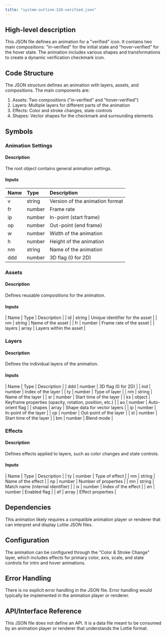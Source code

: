 ```yaml
---
title: "system-outline-126-verified.json"
---
```


## High-level description
This JSON file defines an animation for a "verified" icon. It contains two main compositions: "in-verified" for the initial state and "hover-verified" for the hover state. The animation includes various shapes and transformations to create a dynamic verification checkmark icon.

## Code Structure
The JSON structure defines an animation with layers, assets, and compositions. The main components are:

1. Assets: Two compositions ("in-verified" and "hover-verified")
2. Layers: Multiple layers for different parts of the animation
3. Effects: Color and stroke changes, state controls
4. Shapes: Vector shapes for the checkmark and surrounding elements

## Symbols

### Animation Settings
#### Description
The root object contains general animation settings.

#### Inputs
| Name | Type | Description |
|:-----|:-----|:------------|
| v | string | Version of the animation format |
| fr | number | Frame rate |
| ip | number | In-point (start frame) |
| op | number | Out-point (end frame) |
| w | number | Width of the animation |
| h | number | Height of the animation |
| nm | string | Name of the animation |
| ddd | number | 3D flag (0 for 2D) |

### Assets
#### Description
Defines reusable compositions for the animation.

#### Inputs
| Name | Type | Description |
| id | string | Unique identifier for the asset |
| nm | string | Name of the asset |
| fr | number | Frame rate of the asset |
| layers | array | Layers within the asset |

### Layers
#### Description
Defines the individual layers of the animation.

#### Inputs
| Name | Type | Description |
| ddd | number | 3D flag (0 for 2D) |
| ind | number | Index of the layer |
| ty | number | Type of layer |
| nm | string | Name of the layer |
| sr | number | Start time of the layer |
| ks | object | Keyframe properties (opacity, rotation, position, etc.) |
| ao | number | Auto-orient flag |
| shapes | array | Shape data for vector layers |
| ip | number | In-point of the layer |
| op | number | Out-point of the layer |
| st | number | Start time of the layer |
| bm | number | Blend mode |

### Effects
#### Description
Defines effects applied to layers, such as color changes and state controls.

#### Inputs
| Name | Type | Description |
| ty | number | Type of effect |
| nm | string | Name of the effect |
| np | number | Number of properties |
| mn | string | Match name (internal identifier) |
| ix | number | Index of the effect |
| en | number | Enabled flag |
| ef | array | Effect properties |

## Dependencies
This animation likely requires a compatible animation player or renderer that can interpret and display Lottie JSON files.

## Configuration
The animation can be configured through the "Color & Stroke Change" layer, which includes effects for primary color, axis, scale, and state controls for intro and hover animations.

## Error Handling
There is no explicit error handling in the JSON file. Error handling would typically be implemented in the animation player or renderer.

## API/Interface Reference
This JSON file does not define an API. It is a data file meant to be consumed by an animation player or renderer that understands the Lottie format.